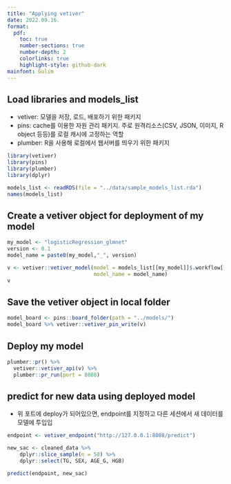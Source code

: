```yaml
---
title: "Applying vetiver"
date: 2022.09.16.
format:
  pdf:
    toc: true
    number-sections: true
    number-depth: 2
    colorlinks: true
    highlight-style: github-dark
mainfont: Gulim
---
```


## Load libraries and models_list
 - vetiver: 모델을 저장, 로드, 배포하기 위한 패키지
 - pins: cache를 이용한 자원 관리 패키지. 주로 원격리소스(CSV, JSON, 이미지, R object 등등)를 로컬 캐시에 고정하는 역할
 - plumber: R을 사용해 로컬에서 웹서버를 띄우기 위한 패키지

```r
library(vetiver)
library(pins) 
library(plumber)
library(dplyr)

models_list <- readRDS(file = "../data/sample_models_list.rda")
names(models_list)
```

## Create a vetiver object for deployment of my model

```r
my_model <- "logisticRegression_glmnet"
version <- 0.1
model_name = paste0(my_model,"_", version)

v <- vetiver::vetiver_model(model = models_list[[my_model]]$.workflow[[1]],
                            model_name = model_name)
v
```
## Save the vetiver object in local folder

```r
model_board <- pins::board_folder(path = "../models/")
model_board %>% vetiver::vetiver_pin_write(v)
```

## Deploy my model

```r
plumber::pr() %>%
  vetiver::vetiver_api(v) %>%
  plumber::pr_run(port = 8088)
```

## predict for new data using deployed model

- 위 포트에 deploy가 되어있으면, endpoint를 지정하고 다른 세션에서 새 데이터를 모델에 투입입
```r
endpoint <- vetiver_endpoint("http://127.0.0.1:8088/predict")

new_sac <- cleaned_data %>% 
    dplyr::slice_sample(n = 50) %>% 
    dplyr::select(TG, SEX, AGE_G, HGB)

predict(endpoint, new_sac)
```
